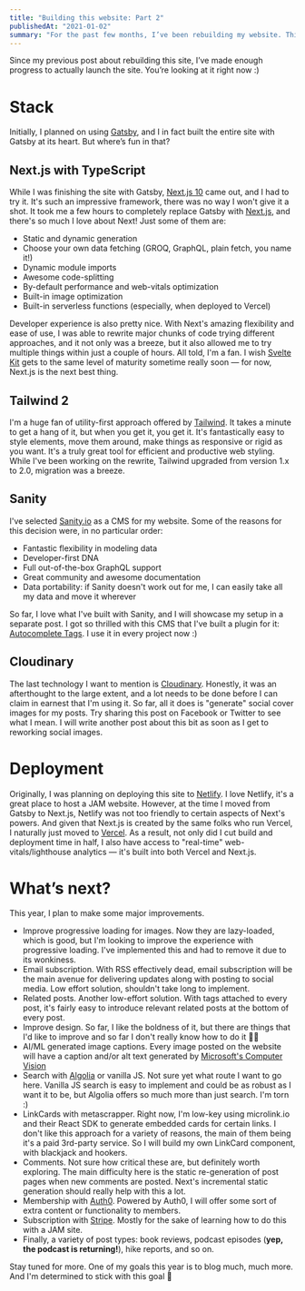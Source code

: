 ```yaml
---
title: "Building this website: Part 2"
publishedAt: "2021-01-02"
summary: "For the past few months, I’ve been rebuilding my website. This time, I’ve built it from scratch, with these two hands. In this post, I want to take a deep dive into what and how I built, and what’s next."
---
```


Since my previous post about rebuilding this site, I’ve made enough progress to actually launch the site. You’re looking at it right now :)

# Stack

Initially, I planned on using [Gatsby](https://gatsbyjs.com), and I in fact built the entire site with Gatsby at its heart. But where’s fun in that?

## Next.js with TypeScript

While I was finishing the site with Gatsby, [Next.js 10](https://nextjs.org/blog/next-10) came out, and I had to try it. It's such an impressive framework, there was no way I won't give it a shot. It took me a few hours to completely replace Gatsby with [Next.js](https://nextjs.org/), and there's so much I love about Next! Just some of them are:

* Static and dynamic generation
* Choose your own data fetching (GROQ, GraphQL, plain fetch, you name it!)
* Dynamic module imports
* Awesome code-splitting
* By-default performance and web-vitals optimization
* Built-in image optimization
* Built-in serverless functions (especially, when deployed to Vercel)

Developer experience is also pretty nice. With Next's amazing flexibility and ease of use, I was able to rewrite major chunks of code trying different approaches, and it not only was a breeze, but it also allowed me to try multiple things within just a couple of hours. All told, I'm a fan. I wish [Svelte Kit](https://svelte.dev/blog/whats-the-deal-with-sveltekit) gets to the same level of maturity sometime really soon — for now, Next.js is the next best thing.

## Tailwind 2

I'm a huge fan of utility-first approach offered by [Tailwind](https://tailwindcss.com). It takes a minute to get a hang of it, but when you get it, you get it. It's fantastically easy to style elements, move them around, make things as responsive or rigid as you want. It's a truly great tool for efficient and productive web styling. While I've been working on the rewrite, Tailwind upgraded from version 1.x to 2.0, migration was a breeze. 

## Sanity

I've selected [Sanity.io](https://sanity.io) as a CMS for my website. Some of the reasons for this decision were, in no particular order: 

* Fantastic flexibility in modeling data
* Developer-first DNA
* Full out-of-the-box GraphQL support
* Great community and awesome documentation
* Data portability: if Sanity doesn't work out for me, I can easily take all my data and move it wherever

So far, I love what I've built with Sanity, and I will showcase my setup in a separate post. I got so thrilled with this CMS that I've built a plugin for it: [Autocomplete Tags](https://www.sanity.io/plugins/autocomplete-tags). I use it in every project now :)

## Cloudinary

The last technology I want to mention is [Cloudinary](https://cloudinary.com). Honestly, it was an afterthought to the large extent, and a lot needs to be done before I can claim in earnest that I'm using it. So far, all it does is "generate" social cover images for my posts. Try sharing this post on Facebook or Twitter to see what I mean. I will write another post about this bit as soon as I get to reworking social images.

# Deployment

Originally, I was planning on deploying this site to [Netlify](https://netlify.com). I love Netlify, it's a great place to host a JAM website. However, at the time I moved from Gatsby to Next.js, Netlify was not too friendly to certain aspects of Next's powers. And given that Next.js is created by the same folks who run Vercel, I naturally just moved to [Vercel](https://vercel.com). As a result, not only did I cut build and deployment time in half, I also have access to "real-time" web-vitals/lighthouse analytics — it's built into both Vercel and Next.js.

<ImageWithAlt alt="Vercel Analytics" path="building-this-website-part-2/ccf00c415ef6dcb0fa914b907352d765b3b5c2b4-2024x2498.png" />

# What’s next?

This year, I plan to make some major improvements. 

* Improve progressive loading for images. Now they are lazy-loaded, which is good, but I'm looking to improve the experience with progressive loading. I've implemented this and had to remove it due to its wonkiness. 
* Email subscription. With RSS effectively dead, email subscription will be the main avenue for delivering updates along with posting to social media. Low effort solution, shouldn't take long to implement.
* Related posts. Another low-effort solution. With tags attached to every post, it's fairly easy to introduce relevant related posts at the bottom of every post.
* Improve design. So far, I like the boldness of it, but there are things that I'd like to improve and so far I don't really know how to do it 🤷‍♂️
* AI/ML generated image captions. Every image posted on the website will have a caption and/or alt text generated by [Microsoft's Computer Vision](https://azure.microsoft.com/en-us/services/cognitive-services/computer-vision/)
* Search with [Algolia](https://algolia.com) or vanilla JS. Not sure yet what route I want to go here. Vanilla JS search is easy to implement and could be as robust as I want it to be, but Algolia offers so much more than just search. I'm torn :)
* LinkCards with metascrapper. Right now, I'm low-key using microlink.io and their React SDK to generate embedded cards for certain links. I don't like this approach for a variety of reasons, the main of them being it's a paid 3rd-party service. So I will build my own LinkCard component, with blackjack and hookers. 
* Comments. Not sure how critical these are, but definitely worth exploring. The main difficulty here is the static re-generation of post pages when new comments are posted. Next's incremental static generation should really help with this a lot. 
* Membership with [Auth0](https://auth0.com). Powered by Auth0, I will offer some sort of extra content or functionality to members. 
* Subscription with [Stripe](https://stripe.com). Mostly for the sake of learning how to do this with a JAM site. 
* Finally, a variety of post types: book reviews, podcast episodes (**yep, the podcast is returning!**), hike reports, and so on.

Stay tuned for more. One of my goals this year is to blog much, much more. And I'm determined to stick with this goal 💪
